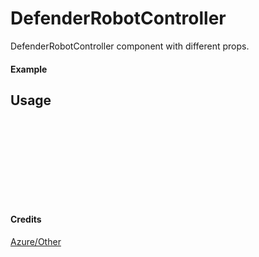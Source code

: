 
<Meta of={DefenderRobotController} title="Azure/Other/DefenderRobotController" />

# DefenderRobotController

DefenderRobotController component with different props.

#### Example

<Canvas of={DefenderRobotController.Primary} />

## Usage

```ts
import { DefenderRobotController } from "yadl-ui";

const Example = () => {
  return (
      <DefenderRobotController />
  );
};

export default Example;
```

#### Credits
[Azure/Other](https://learn.microsoft.com/en-us/azure/architecture/icons/)
